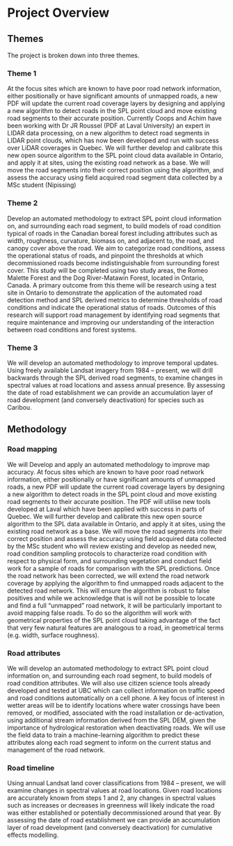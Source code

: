 # Project Overview {-#projoverview}

## Themes {-#themes}

The project is broken down into three themes.

### Theme 1 {-#theme1}

At the focus sites which are known to have poor road network information, either positionally or have significant amounts of unmapped roads, a new PDF will update the current road coverage layers by designing and applying a new algorithm to detect roads in the SPL point cloud and move existing road segments to their accurate position. Currently Coops and Achim have been working with Dr JR Roussel (PDF at Laval University) an expert in LIDAR data processing, on a new algorithm to detect road segments in LIDAR point clouds, which has now been developed and run with success over LiDAR coverages in Quebec. We will further develop and calibrate this new open source algorithm to the SPL point cloud data available in Ontario, and apply it at sites, using the existing road network as a base. We will move the road segments into their correct position using the algorithm, and assess the accuracy using field acquired road segment data collected by a MSc student (Nipissing)

### Theme 2 {-#theme2}

Develop an automated methodology to extract SPL point cloud information on, and surrounding each road segment, to build models of road condition typical of roads in the Canadian boreal forest including attributes such as width, roughness, curvature, biomass on, and adjacent to, the road, and canopy cover above the road. We aim to categorize road conditions, assess the operational status of roads, and pinpoint the thresholds at which decommissioned roads become indistinguishable from surrounding forest cover. This study will be completed using two study areas, the Romeo Malette Forest and the Dog River-Matawin Forest, located in Ontario, Canada. A primary outcome from this theme will be research using a test site in Ontario to demonstrate the application of the automated road detection method and SPL derived metrics to determine thresholds of road conditions and indicate the operational status of roads. Outcomes of this research will support road management by identifying road segments that require maintenance and improving our understanding of the interaction between road conditions and forest systems.

### Theme 3 {-#theme3}

We will develop an automated methodology to improve temporal updates. Using freely available Landsat imagery from 1984 – present, we will drill backwards through the SPL derived road segments, to examine changes in spectral values at road locations and assess annual presence. By assessing the date of road establishment we can provide an accumulation layer of road development (and conversely deactivation) for species such as Caribou.


## Methodology {-#methods}

### Road mapping {-#mapping}

We will Develop and apply an automated methodology to improve map accuracy. At focus sites which are known to have poor road network information, either positionally or have significant amounts of unmapped roads, a new PDF will update the current road coverage layers by designing a new algorithm to detect roads in the SPL point cloud and move existing road segments to their accurate position. The PDF will utilise new tools developed at Laval which have been applied with success in parts of Quebec. We will further develop and calibrate this new open source algorithm to the SPL data available in Ontario, and apply it at sites, using the existing road network as a base. We will move the road segments into their correct position and assess the accuracy using field acquired data collected by the MSc student who will review existing and develop as needed new, road condition sampling protocols to characterize road condition with respect to physical form, and surrounding vegetation and conduct field work for a sample of roads for comparison with the SPL predictions. Once the road network has been corrected, we will extend the road network coverage by applying the algorithm to find unmapped roads adjacent to the detected road network. This will ensure the algorithm is robust to false positives and while we acknowledge that is will not be possible to locate and find a full “unmapped” road network, it will be particularly important to avoid mapping false roads. To do so the algorithm will work with geometrical properties of the SPL point cloud taking advantage of the fact that very few natural features are analogous to a road, in geometrical terms (e.g. width, surface roughness). 

### Road attributes {-#attributes}

We will develop an automated methodology to extract SPL point cloud information on, and surrounding each road segment, to build models of road condition attributes. We will also use citizen science tools already developed and tested at UBC which can collect information on traffic speed and road conditions automatically on a cell phone. A key focus of interest in wetter areas will be to identify locations where water crossings have been removed, or modified, associated with the road installation or de-activation, using additional stream information derived from the SPL DEM, given the importance of hydrological restoration when deactivating roads. We will use the field data to train a machine-learning algorithm to predict these attributes along each road segment to inform on the current status and management of the road network. 

### Road timeline {-#timeline}

Using annual Landsat land cover classifications from 1984 – present, we will examine changes in spectral values at road locations. Given road locations are accurately known from steps 1 and 2, any changes in spectral values such as increases or decreases in greenness will likely indicate the road was either established or potentially decommissioned around that year. By assessing the date of road establishment we can provide an accumulation layer of road development (and conversely deactivation) for cumulative effects modelling.